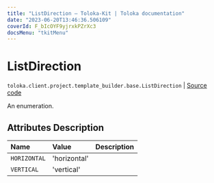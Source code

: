 ```yaml
---
title: "ListDirection — Toloka-Kit | Toloka documentation"
date: "2023-06-20T13:46:36.506109"
coverId: F_bIcOYF9yjrxkPZrXc3
docsMenu: "tkitMenu"
---
```


# ListDirection

`toloka.client.project.template_builder.base.ListDirection` | [Source code](https://github.com/Toloka/toloka-kit/blob/v1.2.0/src/client/project/template_builder/base.py#L218)

An enumeration.

## Attributes Description

| Name | Value | Description |
| :------| :-----------| :----------| 
`HORIZONTAL`|'horizontal'|
`VERTICAL`|'vertical'|